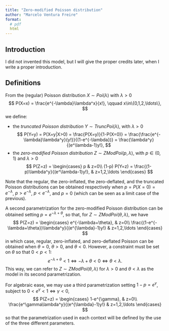 ```yaml
---
title: "Zero-modified Poisson distribution"
author: "Marcelo Ventura Freire"
format: 
  # pdf
  html
---
```


## Introduction

I did not invented this model, but I will give the proper credits later, when I write a proper introduction.



## Definitions

From the (regular) Poisson distribution $X \sim Poi(\lambda)$ with $\lambda>0$
$$
P(X=x) = \frac{e^{-\lambda}\lambda^x}{x!}, \qquad x\in\{0,1,2,\ldots\},
$$
we define:

- the *truncated Poisson distribution* $Y \sim TruncPoi(\lambda)$, with 
  $\lambda>0$
  $$
  P(Y=y) 
    = P(X=y|X>0) 
    = \frac{P(X=y)}{1-P(X=0)}
    = \frac{\frac{e^{-\lambda}\lambda^y}{y!}}{(1-e^{-\lambda})}
    = \frac{\lambda^y}{(e^\lambda-1)y!},
  $$
- the *zero-modified Poisson distribution* $Z \sim ZModPoi(p, \lambda)$, with 
  $p\in(0,1)$ and $\lambda>0$
  $$
  P(Z=z) =
    \begin{cases}
    p 
      & z=0\\
    (1-p) P(Y=z) 
      = \frac{(1-p)\lambda^y}{(e^\lambda-1)y!},
      & z=1,2,\ldots
    \end{cases}
  $$


Note that the regular, the zero-inflated, the zero-deflated, and the truncated Poisson distributions can be obtained respectively when $p=P(X=0)=e^{-\lambda}$, $p>e^{-\lambda}$, $p<e^{-\lambda}$, and $p=0$ (which can be seen as a limit case of the previous).

A second parametrization for the zero-modified Poisson distribution can be obtained setting $p=e^{-\lambda+\theta}$, so that, for $Z \sim ZModPoi(\theta, \lambda)$, we have
$$
P(Z=z) = 
\begin{cases}
e^{-\lambda+\theta}, 
  & z=0\\
\frac{(1-e^{-\lambda+\theta})\lambda^y}{(e^{\lambda}-1)y!}
  & z=1,2,\ldots
\end{cases}
$$
in which case, regular, zero-inflated, and zero-deflated Poisson can be obtained when $\theta=0$, $\theta>0$, and $\theta<0$. However, a constraint must be set on $\theta$ so that $0<p<1$:
$$
e^{-\lambda+\theta}<1
  \Leftrightarrow
    -\lambda+\theta<0
  \Leftrightarrow
    \theta<\lambda.
$$
This way, we can refer to $Z \sim ZModPoi(\theta,\lambda)$ for $\lambda>0$ and $\theta<\lambda$ as the model in its second parametrization.

For algebraic ease, we may use a third parametrization setting $1-p=e^\gamma$, subject to $0<e^\gamma<1 \Leftrightarrow \gamma<0$, 
$$
P(Z=z) = 
\begin{cases}
1-e^{\gamma}, 
  & z=0\\
\frac{e^\gamma\lambda^y}{(e^{\lambda}-1)y!}
  & z=1,2,\ldots
\end{cases}
$$
so that the parametrization used in each context will be defined by the use of the three different parameters.






